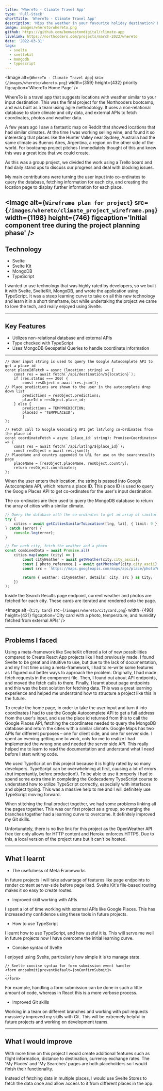 ```yaml
---
title: 'WhereTo - Climate Travel App'
type: 'Full-Stack'
shortTitle: 'WhereTo - Climate Travel App'
description: 'Miss the weather in your favourite holiday destination? Let WhereTo help you decide on your next vacation spot. Built using Svelte / Svelte Kit and TypeScript.'
image: images/whereto/whereto.png
github: https://github.com/benwestondigital/climate-app
livelink: https://northcoders.com/projects/march-2022/whereto
date: '2022-03-31'
tags:
  - svelte
  - sveltekit
  - mongodb
  - typescript
---
```


<Image
  alt={`WhereTo - Climate Travel App`}
  src={`/images/whereto/whereto.png`}
  width={359}
  height={432}
  priority
  figcaption='WhereTo Home Page'
/>

WhereTo is a travel app that suggests locations with weather similar to your input destination. This was the final project for the Northcoders bootcamp, and was built as a team using agile methodology. It uses a non-relational database to store climate and city data, and external APIs to fetch coordinates, photos and weather data.

<YoutubeEmbed embedId='-gt7Xot2kDw' />

A few years ago I saw a fantastic map on Reddit that showed locations that had similar climates. At the time I was working selling wine, and found it so interesting that places like the Hunter Valley near Sydney, Australia had the same climate as Buenos Aires, Argentina, a region on the other side of the world. For bootcamp project pitches I immediately thought of this and knew this was a great idea that we could create.

As this was a group project, we divided the work using a Trello board and had daily stand ups to discuss our progress and deal with blocking issues.

My main contributions were turning the user input into co-ordinates to query the database, fetching information for each city, and creating the location page to display further information for each place.

<Image
  alt={`Wireframe plan for project`}
  src={`/images/whereto/climate_project_wireframe.png`}
  width={1198}
  height={746}
  figcaption='Initial component tree during the project planning phase'
/>
---

## Technology

- Svelte
- Svelte Kit
- MongoDB
- TypeScript

I wanted to use technology that was highly rated by developers, so we built it with Svelte, SvelteKit, MongoDB, and wrote the application using TypeScript.
It was a steep learning curve to take on all this new technology and learn it in a short timeframe, but while undertaking the project we came to love the tech, and really enjoyed using Svelte.

---

## Key Features

- Utilizes non-relational database and external APIs
- Type checked with TypeScript
- Uses MongoDB Geospatial Queries to handle coordinate information

---

```typescript:components/search.svelte
// User input string is used to query the Google Autocomplete API to get a place id
const placeIdFetch = async (location: string) => {
	const res = await fetch(`/api/destination/${location}`);
	if (res.status === 200) {
		const resObject = await res.json();
// Place predictions are shown to the user in the autocomplete drop down list
		predictions = resObject.predictions;
		placeId = resObject.place_id;
	} else {
		predictions = TEMPPREDICTION;
		placeId = 'TEMPPLACEID';
		}
};

// Fetch call to Google Geocoding API get lat/long co-ordinates from the place id
const coordinateFetch = async (place_id: string): Promise<Coordinates> => {
	const res = await fetch(`/api/latlng/${place_id}`);
	const resObject = await res.json();
// PlaceName and country appended to URL for use on the searchresults page
	placeName = [resObject.placeName, resObject.country];
	return resObject.coordinates;
};
```

When the user enters their location, the string is passed into Google Autocomplete API, which returns a place ID. This place ID is used to query the Google Places API to get co-ordinates for the user's input destination.

The co-ordinates are then used to query the MongoDB database to return the array of cities with a similar climate.

```typescript:searchresults/index.ts
// Query the database with the co-ordinates to get an array of similar cities
try {
	cities = await getCitiesSimilarToLocation([lng, lat], { limit: 9 });
} catch (error) {
	console.log(error);
}

// For each city, fetch the weather and a photo
const combinedData = await Promise.all(
	cities.map(async (city) => {
		const cityWeather = await getWeather(city.city_ascii);
		const { photo_reference } = await getPhotoRef(city.city_ascii);
		const src = `https://maps.googleapis.com/maps/api/place/photo?maxwidth=400&photoreference=${photo_reference}&key=${process.env['VITE_API_KEY']}`;

		return { weather: cityWeather, details: city, src } as City;
	})
);
```

Inside the Search Results page endpoint, current weather and photos are fetched for each city. These cards are iterated and rendered onto the page.

<Image
  alt={`City Card`}
  src={`/images/whereto/citycard.png`}
  width={498}
  height={421}
  figcaption='City card with a photo, temperature, and humidity fetched from external APIs'
/>

---

## Problems I faced

Using a meta-framework like SvelteKit offered a lot of new possibilities compared to Create React App projects like I had previously made. I found Svelte to be great and intuitive to use, but due to the lack of documentation, and my first time using a meta-framework, I had to re-write some features as I figured out better ways to approach the problem. Originally, I had made fetch requests in the component file. Then, I found out about API endpoints, and moved the fetch calls to there. Finally, I learnt about page endpoints and this was the best solution for fetching data. This was a great learning experience and helped me understand how to structure a project like this in the future.

To create the home page, in order to take the user input and turn it into coordinates I had to use the Google Autocomplete API to get a full address from the user's input, and use the place id returned from this to call the Google Places API, fetching the coordinates needed to query the MongoDB database and return the cities with a similar climate. Google Maps has two APIs for different purposes – one for client side, and one for server side. I spent an evening getting one to work, only for me to realize I had implemented the wrong one and needed the server side API. This really helped me to learn to read the documentation and understand what I need before I start writing code.

We used TypeScript on this project because it is highly rated by so many developers. TypeScript can be overwhelming at first, causing a lot of errors (but importantly, before production!). To be able to use it properly I had to spend some extra time in completing the Codecademy TypeScript course to understand how to utilize TypeScript correctly, especially with interfaces and object typing. This was a massive help to me and I will definitely use TypeScript moving forward.

When stitching the final product together, we had some problems linking all the pages together. This was our first project as a group, so merging the branches together had a learning curve to overcome. It definitely improved my Git skills.

Unfortunately, there is no live link for this project as the OpenWeather API free tier only allows for HTTP content and Heroku enforces HTTPS. Due to this, a local version of the project runs but it can't be hosted.

---

## What I learnt

- The usefulness of Meta Frameworks

In future projects I will take advantage of features like page endpoints to render content server-side before page load. Svelte Kit's file-based routing makes it so easy to create routes.

- Improved skill working with APIs

I spent a lot of time working with external APIs like Google Places. This has increased my confidence using these tools in future projects.

- How to use TypeScript

I learnt how to use TypeScript, and how useful it is. This will serve me well in future projects now I have overcome the initial learning curve.

- Concise syntax of Svelte

I enjoyed using Svelte, particularly how simple it is to manage state.

```typescript:components/search.svelte
// Svelte concise syntax for form submission event handler
<form on:submit|preventDefault={onConfirmSubmit}>
...
</form>
```

For example, handling a form submission can be done in such a little amount of code, whereas in React this is a more verbose process.

- Improved Git skills

Working in a team on different branches and working with pull requests massively improved my skills with Git. This will be extremely helpful in future projects and working on development teams.

---

## What I would improve

With more time on this project I would create additional features such as flight information, distance to destination, currency exchange rates. The 'My Places' and 'My Searches' pages are both placeholders so I would finish their functionality.

Instead of fetching data in multiple places, I would use Svelte Stores to fetch the data once and allow access to it from different places in the app.